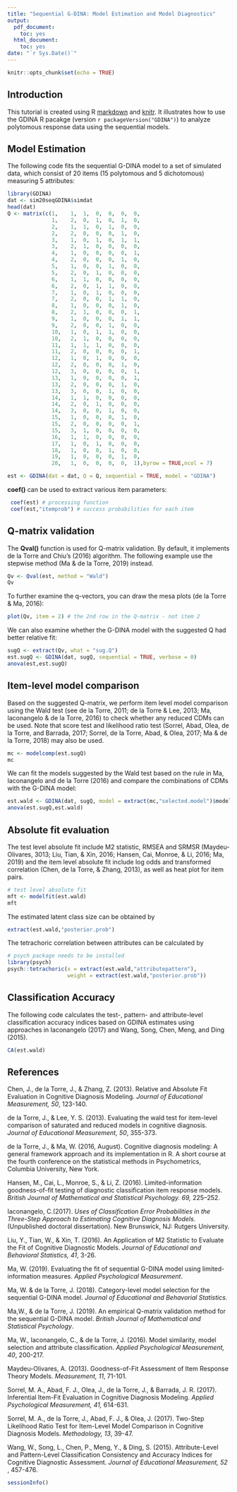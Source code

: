 ```yaml
---
title: "Sequential G-DINA: Model Estimation and Model Diagnostics"
output:
  pdf_document:
    toc: yes
  html_document:
    toc: yes
date: "`r Sys.Date()`"
---
```


```r
knitr::opts_chunk$set(echo = TRUE)
```

## Introduction

This tutorial is created using R [markdown](https://rmarkdown.rstudio.com/) and [knitr](https://yihui.name/knitr/). It illustrates how to use the GDINA R pacakge (version `r packageVersion("GDINA")`) to analyze polytomous response data using the sequential models.

## Model Estimation

The following code fits the sequential G-DINA model to a set of simulated data, which consist of 20 items (15 polytomous and 5 dichotomous) measuring 5 attributes:
```r
library(GDINA)
dat <- sim20seqGDINA$simdat
head(dat)
Q <- matrix(c(1,	1,	1,	0,	0,	0,	0,
              1,	2,	0,	1,	0,	1,	0,
              2,	1,	1,	0,	1,	0,	0,
              2,	2,	0,	0,	0,	1,	0,
              3,	1,	0,	1,	0,	1,	1,
              3,	2,	1,	0,	0,	0,	0,
              4,	1,	0,	0,	0,	0,	1,
              4,	2,	0,	0,	0,	1,	0,
              5,	1,	0,	0,	1,	0,	0,
              5,	2,	0,	1,	0,	0,	0,
              6,	1,	1,	0,	0,	0,	0,
              6,	2,	0,	1,	1,	0,	0,
              7,	1,	0,	1,	0,	0,	0,
              7,	2,	0,	0,	1,	1,	0,
              8,	1,	0,	0,	0,	1,	0,
              8,	2,	1,	0,	0,	0,	1,
              9,	1,	0,	0,	0,	1,	1,
              9,	2,	0,	0,	1,	0,	0,
              10,	1,	0,	1,	1,	0,	0,
              10,	2,	1,	0,	0,	0,	0,
              11,	1,	1,	1,	0,	0,	0,
              11,	2,	0,	0,	0,	0,	1,
              12,	1,	0,	1,	0,	0,	0,
              12,	2,	0,	0,	0,	1,	0,
              12,	3,	0,	0,	0,	0,	1,
              13,	1,	0,	0,	0,	0,	1,
              13,	2,	0,	0,	0,	1,	0,
              13,	3,	0,	0,	1,	0,	0,
              14,	1,	1,	0,	0,	0,	0,
              14,	2,	0,	1,	0,	0,	0,
              14,	3,	0,	0,	1,	0,	0,
              15,	1,	0,	0,	0,	1,	0,
              15,	2,	0,	0,	0,	0,	1,
              15,	3,	1,	0,	0,	0,	0,
              16,	1,	1,	0,	0,	0,	0,
              17,	1,	0,	1,	0,	0,	0,
              18,	1,	0,	0,	1,	0,	0,
              19,	1,	0,	0,	0,	1,	0,
              20,	1,	0,	0,	0,	0,	1),byrow = TRUE,ncol = 7)

est <- GDINA(dat = dat, Q = Q, sequential = TRUE, model = "GDINA")
```

**coef()** can be used to extract various item parameters:
```r
 coef(est) # processing function
 coef(est,"itemprob") # success probabilities for each item
```

## Q-matrix validation

The **Qval()** function is used for Q-matrix validation. By default, it implements de la Torre and Chiu's (2016) algorithm. The following example use the stepwise method (Ma & de la Torre, 2019) instead.
```r
Qv <- Qval(est, method = "Wald")
Qv
```
To further examine the q-vectors, you can draw the mesa plots (de la Torre & Ma, 2016):

```r
plot(Qv, item = 2) # the 2nd row in the Q-matrix - not item 2
```

We can also examine whether the G-DINA model with the suggested Q had better relative fit:
```r
sugQ <- extract(Qv, what = "sug.Q")
est.sugQ <- GDINA(dat, sugQ, sequential = TRUE, verbose = 0)
anova(est,est.sugQ)
```

## Item-level model comparison
Based on the suggested Q-matrix, we perform item level model comparison using the Wald test (see de la Torre, 2011; de la Torre & Lee, 2013; Ma, Iaconangelo & de la Torre, 2016) to check whether any reduced CDMs can be used. Note that score test and likelihood ratio test (Sorrel, Abad, Olea, de la Torre, and Barrada, 2017; Sorrel, de la Torre, Abad, & Olea, 2017; Ma & de la Torre, 2018) may also be used.
```r
mc <- modelcomp(est.sugQ)
mc
```

We can fit the models suggested by the Wald test based on the rule in Ma, Iaconangelo and de la Torre (2016) and compare the combinations of CDMs with the G-DINA model:
```r
est.wald <- GDINA(dat, sugQ, model = extract(mc,"selected.model")$models, sequential = TRUE, verbose = 0)
anova(est.sugQ,est.wald)
```

## Absolute fit evaluation
The test level absolute fit include M2 statistic, RMSEA and SRMSR (Maydeu-Olivares, 3013; Liu, Tian, & Xin, 2016; Hansen, Cai, Monroe, & Li, 2016; Ma, 2019) and the item level absolute fit include log odds and transformed correlation (Chen, de la Torre, & Zhang, 2013), as well as heat plot for item pairs.
```r
# test level absolute fit
mft <- modelfit(est.wald)
mft

```


The estimated latent class size can be obtained by
```r
extract(est.wald,"posterior.prob")
```


The tetrachoric correlation between attributes can be calculated by
```r
# psych package needs to be installed
library(psych)
psych::tetrachoric(x = extract(est.wald,"attributepattern"),
                   weight = extract(est.wald,"posterior.prob"))
```

## Classification Accuracy
The following code calculates the test-, pattern- and attribute-level classification accuracy indices based on GDINA estimates using approaches in Iaconangelo (2017) and Wang, Song, Chen, Meng, and Ding (2015).
```r
CA(est.wald)
```
## References

Chen, J., de la Torre, J., & Zhang, Z. (2013). Relative and Absolute Fit Evaluation in Cognitive Diagnosis Modeling.
_Journal of Educational Measurement, 50_, 123-140.

de la Torre, J., & Lee, Y. S. (2013). Evaluating the wald test for item-level comparison of saturated and reduced models in cognitive diagnosis. *Journal of Educational Measurement, 50*, 355-373.

de la Torre, J., & Ma, W. (2016, August). Cognitive diagnosis modeling: A general framework approach and its implementation in R. A short course at the
fourth conference on the statistical methods in Psychometrics, Columbia University, New York.

Hansen, M., Cai, L.,  Monroe, S., & Li, Z. (2016). Limited-information goodness-of-fit testing of diagnostic classification item response models. *British Journal of Mathematical and Statistical Psychology. 69,* 225--252.

Iaconangelo, C.(2017). *Uses of Classification Error Probabilities in the Three-Step Approach to Estimating Cognitive Diagnosis Models.* (Unpublished doctoral dissertation). New Brunswick, NJ: Rutgers University.

Liu, Y., Tian, W., & Xin, T. (2016). An Application of M2 Statistic to Evaluate the Fit of Cognitive Diagnostic Models. *Journal of Educational and Behavioral Statistics, 41*, 3-26.

Ma, W. (2019). Evaluating the fit of sequential G-DINA model using limited-information measures. *Applied Psychological Measurement*.

Ma, W. & de la Torre, J. (2018). Category-level model selection for the sequential G-DINA model. *Journal of Educational and Behavorial Statistics*.

Ma,W., & de la Torre, J. (2019). An empirical Q-matrix validation method for the sequential G-DINA model. *British Journal of  Mathematical and Statistical Psychology*. 

Ma, W., Iaconangelo, C., & de la Torre, J. (2016). Model similarity, model selection and attribute classification. *Applied Psychological Measurement, 40*, 200-217.

Maydeu-Olivares, A. (2013). Goodness-of-Fit Assessment of Item Response Theory Models. *Measurement, 11*, 71-101.

Sorrel, M. A., Abad, F. J., Olea, J., de la Torre, J., & Barrada, J. R. (2017). Inferential Item-Fit Evaluation in Cognitive Diagnosis Modeling. *Applied Psychological Measurement, 41,* 614-631.

Sorrel, M. A., de la Torre, J., Abad, F. J., & Olea, J. (2017). Two-Step Likelihood Ratio Test for Item-Level Model Comparison in Cognitive Diagnosis Models. *Methodology, 13*, 39-47.

Wang, W., Song, L., Chen, P., Meng, Y., & Ding, S. (2015). Attribute-Level and Pattern-Level Classification Consistency and Accuracy Indices for Cognitive Diagnostic Assessment.
*Journal of Educational Measurement, 52* , 457-476.

```r
sessionInfo()
```
